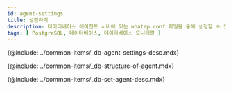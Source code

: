 ```yaml
---
id: agent-settings
title: 설정하기
description: 데이터베이스 에이전트 서버에 있는 whatap.conf 파일을 통해 설정할 수 있는 옵션에 대해 알아봅니다.
tags: [ PostgreSQL, 데이터베이스, 데이터베이스 모니터링 ]
---
```



<Note product='PostgreSQL' link='../postgresql-v1/agent-settings' />

{@include: ../common-items/_db-agent-settings-desc.mdx}  

<!-- 에이전트 구성-->
{@include: ../common-items/_db-structure-of-agent.mdx}  

<!-- 에이전트 설정-->
{@include: ../common-items/_db-set-agent-desc.mdx}

<DocCardList/>